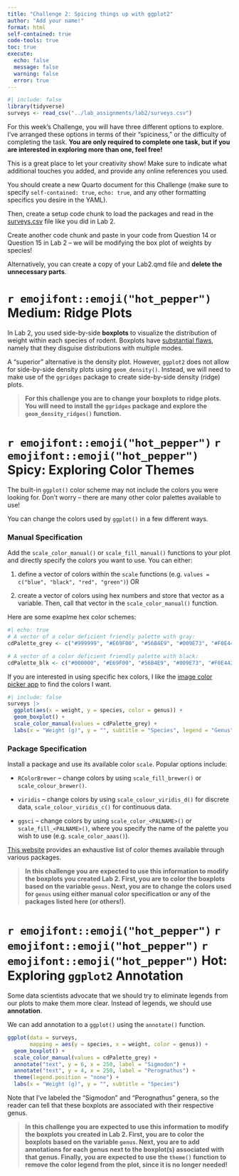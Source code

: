 ```yaml
---
title: "Challenge 2: Spicing things up with ggplot2"
author: "Add your name!"
format: html
self-contained: true
code-tools: true
toc: true
execute:
  echo: false
  message: false
  warning: false
  error: true
---
```


```r
#| include: false
library(tidyverse)
surveys <- read_csv("../lab_assignments/lab2/surveys.csv")
```

For this week's Challenge, you will have three different options to explore. I've arranged these options in terms of their "spiciness," or the difficulty of completing the task. **You are only required to complete one task, but if you are interested in exploring more than one, feel free!**

This is a great place to let your creativity show! Make sure to indicate what additional touches you added, and provide any online references you used.

::: callout-tip
You should create a new Quarto document for this Challenge (make sure to specify `self-contained: true`, `echo: true`, and any other formatting specifics you desire in the YAML). 

Then, create a setup code chunk to load the packages and read in the [surveys.csv](../lab_assignments/lab2/surveys.csv) file like you did in Lab 2.

Create another code chunk and paste in your code from Question 14 or Question 15 in Lab 2 -- we will be modifying the box plot of weights by species!

Alternatively, you can create a copy of your Lab2.qmd file and **delete the unnecessary parts**.
:::

# `r emojifont::emoji("hot_pepper")` Medium: Ridge Plots

In Lab 2, you used side-by-side **boxplots** to visualize the distribution of weight within each species of rodent. Boxplots have [substantial flaws](https://www.data-to-viz.com/caveat/boxplot.html), namely that they disguise distributions with multiple modes. 

A "superior" alternative is the density plot. However, `ggplot2` does not allow for side-by-side density plots using `geom_density()`. Instead, we will need to make use of the `ggridges` package to create side-by-side density (ridge) plots. 

> **For this challenge you are to change your boxplots to ridge plots. You will need to install the `ggridges` package and explore the `geom_density_ridges()` function.**

# `r emojifont::emoji("hot_pepper")` `r emojifont::emoji("hot_pepper")` Spicy: Exploring Color Themes

The built-in `ggplot()` color scheme may not include the colors you were looking for. Don't worry -- there are many other color palettes available to use!

You can change the colors used by `ggplot()` in a few different ways.  

### Manual Specification 

Add the `scale_color_manual()` or `scale_fill_manual()` functions to your 
plot and directly specify the colors you want to use. You can either:  

1. define a vector of colors within the `scale` functions (e.g. `values = c("blue", "black", "red", "green")`)  OR

2. create a vector of colors using hex numbers and store that vector as a variable. Then, call that vector in the `scale_color_manual()` function.


Here are some exaplme hex color schemes:

```r
#| echo: true
# A vector of a color deficient friendly palette with gray:
cdPalette_grey <- c("#999999", "#E69F00", "#56B4E9", "#009E73", "#F0E442", "#0072B2", "#D55E00", "#CC79A7")

# A vector of a color deficient friendly palette with black:
cdPalette_blk <- c("#000000", "#E69F00", "#56B4E9", "#009E73", "#F0E442", "#0072B2", "#D55E00", "#CC79A7")
```

::: callout-note
If you are interested in using specific hex colors, I like the [image color picker app](https://imagecolorpicker.com/en) to find the colors I want. 
:::
                   
```r
#| include: false
surveys |> 
  ggplot(aes(x = weight, y = species, color = genus)) +
  geom_boxplot() +
  scale_color_manual(values = cdPalette_grey) +
  labs(x = "Weight (g)", y = "", subtitle = "Species", legend = "Genus")
```

### Package Specification 

Install a package and use its available color `scale`. Popular options include:  

- `RColorBrewer` -- change colors by using `scale_fill_brewer()` or `scale_colour_brewer()`.

- `viridis` -- change colors by using `scale_colour_viridis_d()` for discrete data, `scale_colour_viridis_c()` for continuous data.

- `ggsci` -- change colors by using `scale_color_<PALNAME>()` or `scale_fill_<PALNAME>()`, where you specify the name of the palette you wish to use (e.g. `scale_color_aaas()`).

::: callout-note
[This website](https://github.com/EmilHvitfeldt/r-color-palettes) provides an exhaustive list of color themes available through various packages. 
:::

> **In this challenge you are expected to use this information to modify the boxplots you created Lab 2. First, you are to color the boxplots based on the variable `genus`. Next, you are to change the colors used for `genus` using either manual color specification or any of the packages listed here (or others!).** 

# `r emojifont::emoji("hot_pepper")` `r emojifont::emoji("hot_pepper")` `r emojifont::emoji("hot_pepper")` Hot: Exploring `ggplot2` Annotation

Some data scientists advocate that we should try to eliminate legends from our plots to make them more clear. Instead of legends, we should use **annotation**. 

We can add annotation to a `ggplot()` using the `annotate()` function.

```r
ggplot(data = surveys, 
       mapping = aes(y = species, x = weight, color = genus)) +
  geom_boxplot() +
  scale_color_manual(values = cdPalette_grey) + 
  annotate("text", y = 6, x = 250, label = "Sigmodon") +
  annotate("text", y = 4, x = 250, label = "Perognathus") +
  theme(legend.position = "none") +
  labs(x = "Weight (g)", y = "", subtitle = "Species")
```

Note that I've labeled the "Sigmodon" and "Perognathus" genera, so the reader can tell that these boxplots are associated with their respective genus. 

> **In this challenge you are expected to use this information to modify the boxplots you created in Lab 2. First, you are to color the boxplots based on the variable `genus`. Next, you are to add annotations for each genus next to the boxplot(s) associated with that genus. Finally, you are expected to use the `theme()` function to remove the color legend from the plot, since it is no longer needed!**
